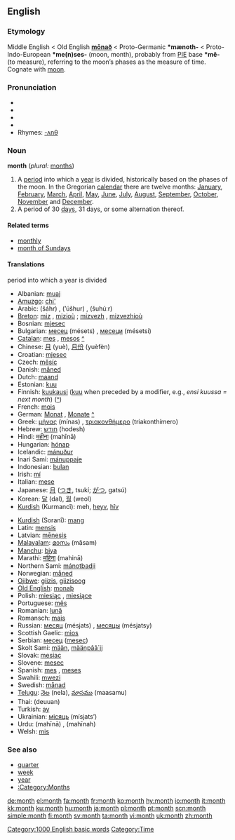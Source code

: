 ==English==

{{rank|original|provide|determined|819|month|news|prepared|support}}

===Etymology===
Middle English < Old English '''[[monaþ|mōnað]]''' < Proto-Germanic '''*mænoth-''' < Proto-Indo-European '''*me(n)ses-''' (moon, month), probably from [[PIE]] base '''*mê-''' (to measure), referring to the moon’s phases as the measure of time. Cognate with [[moon]].

===Pronunciation===
*{{AHD|mŭnth}}
*{{IPA|/mʌnθ/}}
*{{SAMPA|/mVnT/}}
*{{audio|en-us-month.ogg|Audio (US)}}
*Rhymes: [[Rhymes:English:-ʌnθ|-ʌnθ]]

===Noun===
'''month''' (''plural:'' [[months]])

# A [[period]] into which a [[year]] is divided, historically based on the phases of the moon. In the Gregorian [[calendar]] there are twelve months: [[January]], [[February]], [[March]], [[April]], [[May]], [[June]], [[July]], [[August]], [[September]], [[October]], [[November]] and [[December]].
# A period of 30 [[day]]s, 31 days, or some alternation thereof.

====Related terms====
*[[monthly]]
*[[month of Sundays]]

====Translations====
;period into which a year is divided
{{top}}
*Albanian: [[muaj]] {{m}}
*[[Amuzgo]]: [[chi']]
*Arabic: {{ARchar|[[شهر|شَهْرٌ]]}} (šáhr) {{m}}, {{ARchar|[[اشهر|أُشْهُرٌ]]}} (’úšhur) {{p}}, {{ARchar|[[شهور|شُهُورٌ]]}} (šuhúːr) {{p}}
*[[Breton]]: [[miz]] {{m}}, [[miz]]ioù {{p}}; [[mizvezh]] {{m}}, [[mizvezh]]ioù {{p}}
*Bosnian: [[mjesec]] {{m}}
*Bulgarian: [[месец]] (mésets) {{m}}, [[месеци]] (mésetsi) {{p}}
*[[Catalan]]: [[mes#Catalan|mes]] {{m}}, [[mes]]os {{p}} [[:ca:mes|^]]
*Chinese: [[月]] (yuè), [[月份]] (yuèfèn)
*Croatian: [[mjesec]] {{m}}
*Czech: [[měsíc]] {{m}}
*Danish: [[måned]]
*Dutch: [[maand]] {{f}}
*Estonian: [[kuu]]
*Finnish: [[kuukausi]] ([[kuu]] when preceded by a modifier, e.g., ''ensi kuussa = next month'') ([[:fi:kuukausi|^]])
*French: [[mois]] {{m}}
*German: [[Monat]] {{m}}, [[Monate]] {{p}} [[:de:Monat|^]]
*Greek: [[μήνας]] (mínas) {{m}}, [[τριακονθήμερο]] (triakonthímero) {{n}}
*Hebrew: [[חודש]] (hodesh)
*Hindi: [[महीना]] (mahīnā) {{m}}
*Hungarian: [[hónap]]
*Icelandic: [[mánuður]]
*Inari Sami: [[mánuppaje]]
*Indonesian: [[bulan]]
*Irish: [[mí]]
*Italian: [[mese]] {{m}}
*Japanese: [[月]] ([[つき]], tsukí; [[がつ]], gatsú)
*Korean: [[달]] (dal), [[월]] (weol)
*[[Kurdish]] (Kurmancî): meh, [[heyv]], [[hîv]]
{{mid}}
*[[Kurdish]] (Soranî): [[mang]]
*Latin: [[mensis]] {{m}}
*Latvian: [[mēnesis]] {{m}}
*[[Malayalam]]: [[മാസം]] (māsam)
*[[Manchu]]: [[biya]]
*Marathi: [[महिना]] (mahinā)
*Northern Sami: [[mánotbadji]]
*Norwegian: [[måned]]
*[[Ojibwe]]: [[giizis]], [[giizisoog]] {{p}}
*[[Old English]]: [[monaþ]] {{m}}
*Polish: [[miesiąc]] {{m}}, [[miesiąc]]e {{p}}
*Portuguese: [[mês]] {{m}}
*Romanian: [[lună]] {{f}}
*Romansch: [[mais]] {{m}}
*Russian: [[месяц]] (mésjats) {{m}}, [[месяцы]] (mésjatsy) {{p}}
*Scottish Gaelic: [[mìos]] {{m}}
*Serbian: [[месец]] ([[mesec]]) {{m}}
*Skolt Sami: [[mään]], [[määnpââ´jj]]
*Slovak: [[mesiac]] {{m}}
*Slovene: [[mesec]] {{m}}
*Spanish: [[mes]] {{m}}, [[mes]]es {{p}}
*Swahili: [[mwezi]]
*Swedish: [[månad]] {{c}}
*[[Telugu]]: [[నెల]] (nela), [[మాసము]] (maasamu)
*Thai: {{THchar|[[เดือน]]}} (deuuan)
*Turkish: [[ay]]
*Ukrainian: [[місяць]] (mísjats’) {{m}}
*Urdu: {{URchar|[[مہینا]]}} (mahīnā) {{m}}, {{URchar|[[مہینہ]]}} (mahīnah) {{m}}
*Welsh: [[mis]]
{{bottom}}

===See also===
*[[quarter]]
*[[week]]
*[[year]]
*[[:Category:Months]]

[[Category:1000 English basic words]]
[[Category:Time]]

[[de:month]]
[[el:month]]
[[fa:month]]
[[fr:month]]
[[ko:month]]
[[hy:month]]
[[io:month]]
[[it:month]]
[[kk:month]]
[[ku:month]]
[[hu:month]]
[[ja:month]]
[[pl:month]]
[[pt:month]]
[[scn:month]]
[[simple:month]]
[[fi:month]]
[[sv:month]]
[[ta:month]]
[[vi:month]]
[[uk:month]]
[[zh:month]]